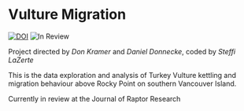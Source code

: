 
# Vulture Migration

<!-- badges: start -->
[![DOI](https://zenodo.org/badge/DOI/10.5281/zenodo.13830989.svg)](https://doi.org/10.5281/zenodo.13830989)
![In Review](https://img.shields.io/badge/status-In_Review-yellow)
<!-- badges: end -->

Project directed by *Don Kramer* and *Daniel Donnecke*, coded by *Steffi LaZerte*

This is the data exploration and analysis of Turkey Vulture kettling and migration behaviour
above Rocky Point on southern Vancouver Island. 

Currently in review at the Journal of Raptor Research
